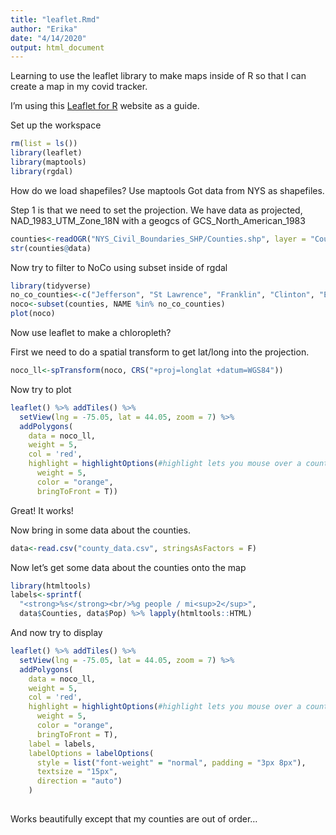 ```yaml
---
title: "leaflet.Rmd"
author: "Erika"
date: "4/14/2020"
output: html_document
---
```


Learning to use the leaflet library to make maps inside of R so that I can create a map in my covid tracker.

I'm using this [Leaflet for R](https://rstudio.github.io/leaflet/) website as a guide.

Set up the workspace
```r
rm(list = ls())
library(leaflet)
library(maptools)
library(rgdal)
```
How do we load shapefiles? Use maptools
Got data from NYS as shapefiles.  

Step 1 is that we need to set the projection. We have data as projected, NAD_1983_UTM_Zone_18N with a geogcs of GCS_North_American_1983
```r
counties<-readOGR("NYS_Civil_Boundaries_SHP/Counties.shp", layer = "Counties")
str(counties@data)

```
Now try to filter to NoCo using subset inside of rgdal

```r
library(tidyverse)
no_co_counties<-c("Jefferson", "St Lawrence", "Franklin", "Clinton", "Essex", "Hamilton", "Herkimer","Lewis")
noco<-subset(counties, NAME %in% no_co_counties)
plot(noco)
```
Now use leaflet to make a chloropleth?

First we need to do a spatial transform to get lat/long into the projection.

```r
noco_ll<-spTransform(noco, CRS("+proj=longlat +datum=WGS84"))
```
Now try to plot
```r
leaflet() %>% addTiles() %>% 
  setView(lng = -75.05, lat = 44.05, zoom = 7) %>% 
  addPolygons(
    data = noco_ll, 
    weight = 5, 
    col = 'red',
    highlight = highlightOptions(#highlight lets you mouse over a county and have it change color
      weight = 5,
      color = "orange", 
      bringToFront = T))
```
Great! It works!

Now bring in some data about the counties.

```r
data<-read.csv("county_data.csv", stringsAsFactors = F)
```
Now let's get some data about the counties onto the map

```r
library(htmltools)
labels<-sprintf(
  "<strong>%s</strong><br/>%g people / mi<sup>2</sup>",
  data$Counties, data$Pop) %>% lapply(htmltools::HTML)

```
And now try to display
```r
leaflet() %>% addTiles() %>% 
  setView(lng = -75.05, lat = 44.05, zoom = 7) %>% 
  addPolygons(
    data = noco_ll, 
    weight = 5, 
    col = 'red',
    highlight = highlightOptions(#highlight lets you mouse over a county and have it change color
      weight = 5,
      color = "orange", 
      bringToFront = T),
    label = labels,
    labelOptions = labelOptions(
      style = list("font-weight" = "normal", padding = "3px 8px"),
      textsize = "15px",
      direction = "auto")
    ) 
    
```
Works beautifully except that my counties are out of order...